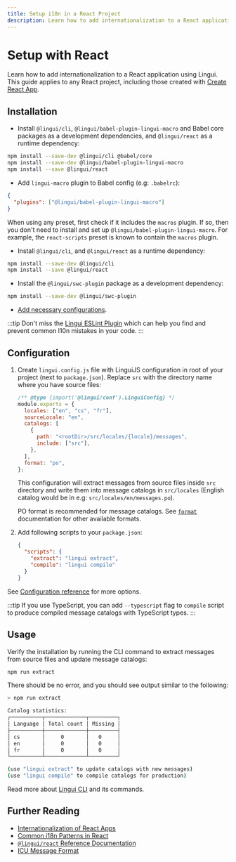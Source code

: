 ```yaml
---
title: Setup i18n in a React Project
description: Learn how to add internationalization to a React application using Lingui
---
```


# Setup with React

Learn how to add internationalization to a React application using Lingui. This guide applies to any React project, including those created with [Create React App](https://create-react-app.dev/).

## Installation


<Tabs groupId="babel-swc" queryString="babel-or-swc">
<TabItem value="babel" label="Babel" default>

- Install `@lingui/cli`, `@lingui/babel-plugin-lingui-macro` and Babel core packages as a development dependencies, and `@lingui/react` as a runtime dependency:

```bash npm2yarn
npm install --save-dev @lingui/cli @babel/core
npm install --save-dev @lingui/babel-plugin-lingui-macro
npm install --save @lingui/react
```

- Add `lingui-macro` plugin to Babel config (e.g: `.babelrc`):

```json
{
  "plugins": ["@lingui/babel-plugin-lingui-macro"]
}
```

When using any preset, first check if it includes the `macros` plugin. If so, then you don't need to install and set up `@lingui/babel-plugin-lingui-macro`. For example, the `react-scripts` preset is known to contain the `macros` plugin.

</TabItem>
<TabItem value="swc" label="SWC">

- Install `@lingui/cli`, and `@lingui/react` as a runtime dependency:

```bash npm2yarn
npm install --save-dev @lingui/cli
npm install --save @lingui/react
```

- Install the `@lingui/swc-plugin` package as a development dependency:

```bash npm2yarn
npm install --save-dev @lingui/swc-plugin
```

- [Add necessary configurations](/docs/ref/swc-plugin.md#usage).

</TabItem>
</Tabs>

:::tip
Don't miss the [Lingui ESLint Plugin](/docs/ref/eslint-plugin.md) which can help you find and prevent common l10n mistakes in your code.
:::

## Configuration

1. Create `lingui.config.js` file with LinguiJS configuration in root of your project (next to `package.json`). Replace `src` with the directory name where you have source files:

   ```js title="lingui.config.js"
   /** @type {import('@lingui/conf').LinguiConfig} */
   module.exports = {
     locales: ["en", "cs", "fr"],
     sourceLocale: "en",
     catalogs: [
       {
         path: "<rootDir>/src/locales/{locale}/messages",
         include: ["src"],
       },
     ],
     format: "po",
   };
   ```

   This configuration will extract messages from source files inside `src` directory and write them into message catalogs in `src/locales` (English catalog would be in e.g: `src/locales/en/messages.po`).

   PO format is recommended for message catalogs. See [`format`](/docs/ref/catalog-formats.md) documentation for other available formats.

2. Add following scripts to your `package.json`:

   ```json title="package.json"
   {
     "scripts": {
       "extract": "lingui extract",
       "compile": "lingui compile"
     }
   }
   ```

See [Configuration reference](/docs/ref/conf.md) for more options.

:::tip
If you use TypeScript, you can add `--typescript` flag to `compile` script to produce compiled message catalogs with TypeScript types.
:::

## Usage

Verify the installation by running the CLI command to extract messages from source files and update message catalogs:

```bash npm2yarn
npm run extract
```

There should be no error, and you should see output similar to the following:

```bash npm2yarn
> npm run extract

Catalog statistics:
┌──────────┬─────────────┬─────────┐
│ Language │ Total count │ Missing │
├──────────┼─────────────┼─────────┤
│ cs       │     0       │   0     │
│ en       │     0       │   0     │
│ fr       │     0       │   0     │
└──────────┴─────────────┴─────────┘

(use "lingui extract" to update catalogs with new messages)
(use "lingui compile" to compile catalogs for production)
```

Read more about [Lingui CLI](/docs/ref/cli.md) and its commands.

## Further Reading

- [Internationalization of React Apps](/docs/tutorials/react.md)
- [Common i18n Patterns in React](/docs/tutorials/react-patterns.md)
- [`@lingui/react` Reference Documentation](/docs/ref/react.md)
- [ICU Message Format](/docs/guides/message-format.md)
